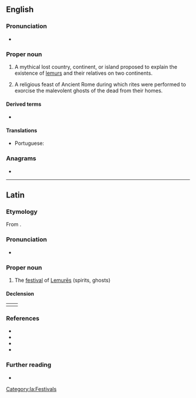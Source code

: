 {{also|Lemúria}}
==English==

===Pronunciation===
* {{IPA|/ləˈmjuːɹi.ə/|lang=en}}

===Proper noun===
{{en-proper noun}}

# {{lb|en|mythology}} A mythical lost country, continent, or island proposed to explain the existence of [[lemur]]s and their relatives on two continents.
# {{lb|en|historical}} A religious feast of Ancient Rome during which rites were performed to exorcise the malevolent ghosts of the dead from their homes.

====Derived terms====
* {{l|en|Lemurian}}

====Translations====
{{trans-top|hypothetical island in the Indian Ocean}}
* Portuguese: {{t|pt|Lemúria|f}}
{{trans-mid}}
{{trans-bottom}}

===Anagrams===
* {{anagrams|en|Rumelia}}

----

==Latin==

===Etymology===
From {{m|la|lemures||ghosts of the departed}}.

===Pronunciation===
* {{la-IPA|lemūria}}

===Proper noun===
{{la-proper noun|Lemūria|Lemūriōrum|n-p|second|gen2=Lemūrium|decl2=third}}

# The [[festival]] of [[lemures#Latin|Lemurēs]] (spirits, ghosts)

====Declension====
{|
|valign="top"|{{la-decl-2nd-N|num=pl|Lemūri}}
|valign="top"|{{la-decl-3rd-N-I-pure|num=pl|Lemūr|Lemūr}}
|}

===References===
* {{R:L&S|Lĕmūrĭa|Lemures}}
* {{R:Elementary Lewis}}
* {{R:Gaffiot|Lĕmūrĭa|p=898/3}}
* {{R:OLD|1|Lemūria|1,015/2}}

===Further reading===
* {{pedia|lang=en}}

[[Category:la:Festivals]]